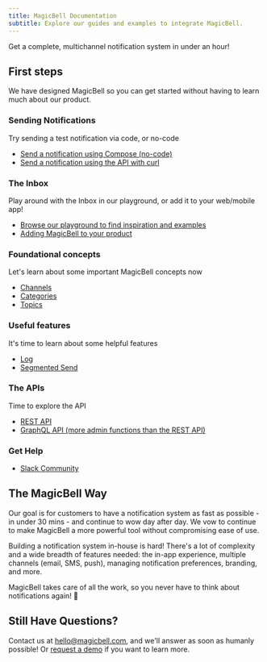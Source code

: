 ```yaml
---
title: MagicBell Documentation
subtitle: Explore our guides and examples to integrate MagicBell.
---
```


<Note className="text-darkPurple bg-lightPurple bg-opacity-5 border-none text-lg text-center">
  Get a complete, multichannel notification system in under an hour!
</Note>

## First steps

We have designed MagicBell so you can get started without having to learn much about our product.

### Sending Notifications

Try sending a test notification via code, or no-code

- [Send a notification using Compose (no-code)](/docs/compose)
- [Send a notification using the API with curl](/docs/sending-notifications)

### The Inbox

Play around with the Inbox in our playground, or add it to your web/mobile app!

- [Browse our playground to find inspiration and examples](https://playground.magicbell.com)
- [Adding MagicBell to your product](/docs/adding-magicbell-to-your-product)

### Foundational concepts

Let's learn about some important MagicBell concepts now

- [Channels](/docs/channels)
- [Categories](/docs/categories)
- [Topics](/docs/topics)

### Useful features

It's time to learn about some helpful features

- [Log](/docs/log)
- [Segmented Send](/docs/segmented-send)

### The APIs

Time to explore the API

- [REST API](/docs/rest-api/overview)
- [GraphQL API (more admin functions than the REST API)](/docs/graphql-api/overview)

### Get Help

- [Slack Community](https://join.slack.com/t/magicbell-community/shared_invite/zt-trh6yi84-~jtPqNikvC1m3My_p0WUqw)

## The MagicBell Way

Our goal is for customers to have a notification system as fast as possible - in
under 30 mins - and continue to wow day after day. We vow to continue to make
MagicBell a more powerful tool without compromising ease of use.

Building a notification system in-house is hard! There's a lot of complexity and
a wide breadth of features needed: the in-app experience, multiple channels
(email, SMS, push), managing notification preferences, branding, and more.

MagicBell takes care of all the work, so you never have to think about
notifications again! 🙂

## Still Have Questions?

Contact us at [hello@magicbell.com](mailto:hello@magicbell.com), and we'll
answer as soon as humanly possible! Or [request a demo](https://calendly.com/hana_mohan/demo-magicbell)
if you want to learn more.
